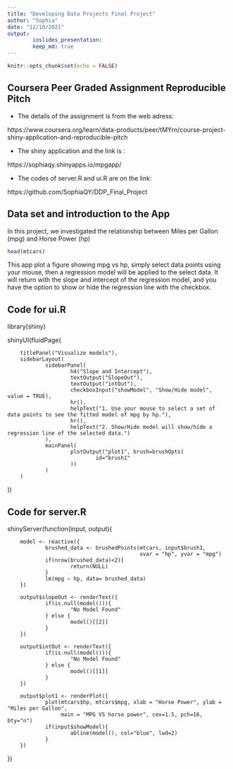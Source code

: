 ```yaml
---
title: "Developing Data Projects Final Project"
author: "Sophia"
date: "12/10/2021"
output: 
        ioslides_presentation:
        keep_md: true
---
```


```r
knitr::opts_chunk$set(echo = FALSE)
```

## Coursera Peer Graded Assignment Reproducible Pitch

- The details of the assignment is from the web adress:
        
https://www.coursera.org/learn/data-products/peer/tMYrn/course-project-shiny-application-and-reproducible-pitch

- The shiny application and the link is :
        
https://sophiaqy.shinyapps.io/mpgapp/
        
- The codes of server.R and ui.R are on the link:
        
https://github.com/SophiaQY/DDP_Final_Project

## Data set and introduction to the App

In this project, we investigated the relationship between Miles per Gallon (mpg) and Horse Power (hp)
```r
head(mtcars)
```
This app plot a figure showing mpg vs hp, simply select data points using your mouse, then a regression model will be applied to the select data. It will return with the slope and intercept of the regression model, and you have the option to show or hide the regression line with the checkbox. 


## Code for ui.R


library(shiny)

shinyUI(fluidPage(

        titlePanel("Visualize models"),
        sidebarLayout(
                sidebarPanel(
                        h4("Slope and Intercept"),
                        textOutput("SlopeOut"),
                        textOutput("intOut"),
                        checkboxInput("showModel", "Show/Hide model", value = TRUE),
                        hr(),
                        helpText("1. Use your mouse to select a set of data points to see the fitted model of mpg by hp."),
                        hr(),
                        helpText("2. Show/Hide model will show/hide a regression line of the selected data.")
                ),
                mainPanel(
                        plotOutput("plot1", brush=brushOpts(
                                id="brush1"
                        ))
                )
        )
))

## Code for server.R

shinyServer(function(input, output){
        
        model <- reactive({
                brushed_data <- brushedPoints(mtcars, input$brush1,
                                              xvar = "hp", yvar = "mpg")
                if(nrow(brushed_data)<2){
                        return(NULL)
                }
                lm(mpg ~ hp, data= brushed_data)
        })
        
        output$slopeOut <- renderText({
                if(is.null(model())){
                        "No Model Found"
                } else {
                        model()[[2]]
                }
        })
        
        output$intOut <- renderText({
                if(is.null(model())){
                        "No Model Found"
                } else {
                        model()[[1]]
                }
        })
        
        output$plot1 <- renderPlot({
                plot(mtcars$hp, mtcars$mpg, xlab = "Horse Power", ylab = "Miles per Gallon",
                     main = "MPG VS horse power", cex=1.5, pch=16, bty="n")
                if(input$showModel){
                        abline(model(), col="blue", lwd=2)
                }
        })
})


